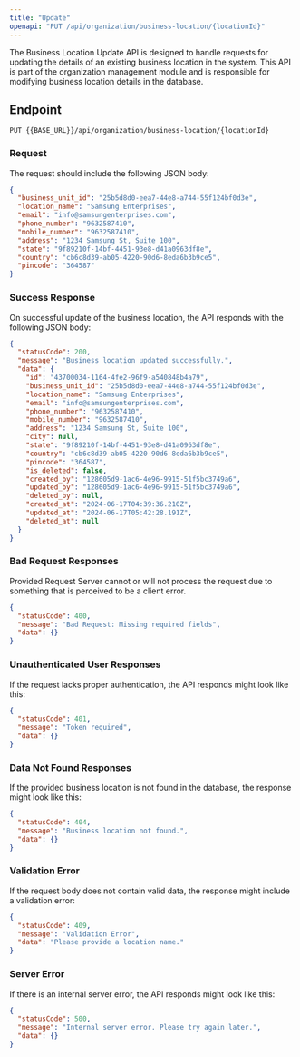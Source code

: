 ---
title: "Update"
openapi: "PUT /api/organization/business-location/{locationId}"
---

The Business Location Update API is designed to handle requests for updating the details of an existing business location in the system. This API is part of the organization management module and is responsible for modifying business location details in the database.

## Endpoint

`PUT {{BASE_URL}}/api/organization/business-location/{locationId}`

### Request

The request should include the following JSON body:

```json
{
  "business_unit_id": "25b5d8d0-eea7-44e8-a744-55f124bf0d3e",
  "location_name": "Samsung Enterprises",
  "email": "info@samsungenterprises.com",
  "phone_number": "9632587410",
  "mobile_number": "9632587410",
  "address": "1234 Samsung St, Suite 100",
  "state": "9f89210f-14bf-4451-93e8-d41a0963df8e",
  "country": "cb6c8d39-ab05-4220-90d6-8eda6b3b9ce5",
  "pincode": "364587"
}
```

### Success Response

On successful update of the business location, the API responds with the following JSON body:

```json
{
  "statusCode": 200,
  "message": "Business location updated successfully.",
  "data": {
    "id": "43700034-1164-4fe2-96f9-a540848b4a79",
    "business_unit_id": "25b5d8d0-eea7-44e8-a744-55f124bf0d3e",
    "location_name": "Samsung Enterprises",
    "email": "info@samsungenterprises.com",
    "phone_number": "9632587410",
    "mobile_number": "9632587410",
    "address": "1234 Samsung St, Suite 100",
    "city": null,
    "state": "9f89210f-14bf-4451-93e8-d41a0963df8e",
    "country": "cb6c8d39-ab05-4220-90d6-8eda6b3b9ce5",
    "pincode": "364587",
    "is_deleted": false,
    "created_by": "128605d9-1ac6-4e96-9915-51f5bc3749a6",
    "updated_by": "128605d9-1ac6-4e96-9915-51f5bc3749a6",
    "deleted_by": null,
    "created_at": "2024-06-17T04:39:36.210Z",
    "updated_at": "2024-06-17T05:42:28.191Z",
    "deleted_at": null
  }
}
```

### Bad Request Responses

Provided Request Server cannot or will not process the request due to something that is perceived to be a client error.

```json
{
  "statusCode": 400,
  "message": "Bad Request: Missing required fields",
  "data": {}
}
```

### Unauthenticated User Responses

If the request lacks proper authentication, the API responds might look like this:

```json
{
  "statusCode": 401,
  "message": "Token required",
  "data": {}
}
```

### Data Not Found Responses

If the provided business location is not found in the database, the response might look like this:

```json
{
  "statusCode": 404,
  "message": "Business location not found.",
  "data": {}
}
```

### Validation Error

If the request body does not contain valid data, the response might include a validation error:

```json
{
  "statusCode": 409,
  "message": "Validation Error",
  "data": "Please provide a location name."
}
```

### Server Error

If there is an internal server error, the API responds might look like this:

```json
{
  "statusCode": 500,
  "message": "Internal server error. Please try again later.",
  "data": {}
}
```
